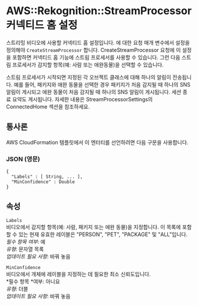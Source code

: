# AWS::Rekognition::StreamProcessor 커넥티드 홈 설정

스트리밍 비디오에 사용할 커넥티드 홈 설정입니다. 에 대한 요청 매개 변수에서 설정을 정의해야 `CreateStreamProcessor` 합니다. CreateStreamProcessor 요청에 이 설정을 포함하면 커넥티드 홈 기능에 스트림 프로세서를 사용할 수 있습니다. 그런 다음 스트림 프로세서가 감지할 항목(예: 사람 또는 애완동물)을 선택할 수 있습니다.

스트림 프로세서가 시작되면 지정된 각 오브젝트 클래스에 대해 하나의 알림이 전송됩니다. 예를 들어, 패키지와 애완 동물을 선택한 경우 패키지가 처음 감지될 때 하나의 SNS 알림이 게시되고 애완 동물이 처음 감지될 때 하나의 SNS 알림이 게시됩니다. 세션 종료 요약도 게시됩니다. 자세한 내용은 StreamProcessorSettings의 ConnectedHome 섹션을 참조하세요.

## 통사론

AWS CloudFormation 템플릿에서 이 엔터티를 선언하려면 다음 구문을 사용합니다.

### JSON (영문)

```
{
  "Labels" : [ String, ... ],
  "MinConfidence" : Double
}
```

## 속성

`Labels`  
비디오에서 감지할 항목(예: 사람, 패키지 또는 애완 동물)을 지정합니다. 이 목록에 포함할 수 있는 현재 유효한 레이블은 "PERSON", "PET", "PACKAGE" 및 "ALL"입니다.  
_필수 항목 여부_: 예  
_유형_: 문자열 목록  
_업데이트 필요 사항_: 바꿔 놓음

`MinConfidence`  
비디오에서 개체에 레이블을 지정하는 데 필요한 최소 신뢰도입니다.  
*필수 항목 *여부: 아니요  
_유형_: 더블  
_업데이트 필요 사항_: 바꿔 놓음
